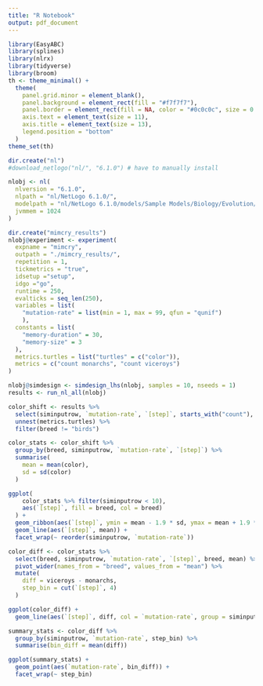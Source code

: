 ```yaml
---
title: "R Notebook"
output: pdf_document
---
```


```r
library(EasyABC)
library(splines)
library(nlrx)
library(tidyverse)
library(broom)
th <- theme_minimal() + 
  theme(
    panel.grid.minor = element_blank(),
    panel.background = element_rect(fill = "#f7f7f7"),
    panel.border = element_rect(fill = NA, color = "#0c0c0c", size = 0.6),
    axis.text = element_text(size = 11),
    axis.title = element_text(size = 13),
    legend.position = "bottom"
  )
theme_set(th)

dir.create("nl")
#download_netlogo("nl/", "6.1.0") # have to manually install

nlobj <- nl(
  nlversion = "6.1.0", 
  nlpath = "nl/NetLogo 6.1.0/", 
  modelpath = "nl/NetLogo 6.1.0/models/Sample Models/Biology/Evolution/Mimicry.nlogo",
  jvmmem = 1024
)
```

```r
dir.create("mimcry_results")
nlobj@experiment <- experiment(
  expname = "mimcry",
  outpath = "./mimcry_results/",
  repetition = 1,
  tickmetrics = "true",
  idsetup ="setup",
  idgo ="go",
  runtime = 250,
  evalticks = seq_len(250),
  variables = list(
    "mutation-rate" = list(min = 1, max = 99, qfun = "qunif")
    ),
  constants = list(
    "memory-duration" = 30,
    "memory-size" = 3
  ),
  metrics.turtles = list("turtles" = c("color")),
  metrics = c("count monarchs", "count viceroys")
)
```

```r
nlobj@simdesign <- simdesign_lhs(nlobj, samples = 10, nseeds = 1)
results <- run_nl_all(nlobj)
```

```r
color_shift <- results %>%
  select(siminputrow, `mutation-rate`, `[step]`, starts_with("count"), metrics.turtles) %>%
  unnest(metrics.turtles) %>%
  filter(breed != "birds")
```


```r
color_stats <- color_shift %>%
  group_by(breed, siminputrow, `mutation-rate`, `[step]`) %>%
  summarise(
    mean = mean(color),
    sd = sd(color)
  )

ggplot(
    color_stats %>% filter(siminputrow < 10), 
    aes(`[step]`, fill = breed, col = breed)
  ) +
  geom_ribbon(aes(`[step]`, ymin = mean - 1.9 * sd, ymax = mean + 1.9 * sd), alpha = 0.3) +
  geom_line(aes(`[step]`, mean)) +
  facet_wrap(~ reorder(siminputrow, `mutation-rate`))
```
```r
color_diff <- color_stats %>%
  select(breed, siminputrow, `mutation-rate`, `[step]`, breed, mean) %>%
  pivot_wider(names_from = "breed", values_from = "mean") %>%
  mutate(
    diff = viceroys - monarchs,
    step_bin = cut(`[step]`, 4)
  )

ggplot(color_diff) +
  geom_line(aes(`[step]`, diff, col = `mutation-rate`, group = siminputrow))
```
```r
summary_stats <- color_diff %>%
  group_by(siminputrow, `mutation-rate`, step_bin) %>%
  summarise(bin_diff = mean(diff))

ggplot(summary_stats) +
  geom_point(aes(`mutation-rate`, bin_diff)) +
  facet_wrap(~ step_bin)
```

